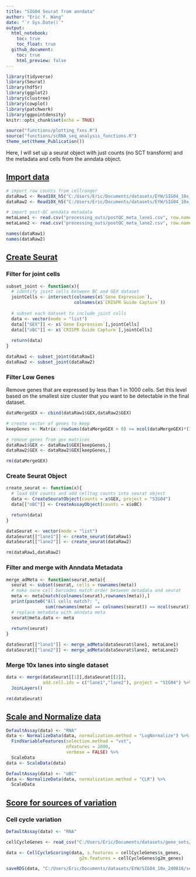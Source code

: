 ```yaml
---
title: "SIG04 Seurat from anndata"
author: "Eric Y. Wang"
date: "`r Sys.Date()`"
output:
  html_notebook:
    toc: true
    toc_float: true
  github_document:
    toc: true
    html_preview: false
---
```


```r
library(tidyverse)
library(Seurat)
library(hdf5r)
library(ggplot2)
library(clustree)
library(cowplot)
library(patchwork)
library(ggpointdensity)
knitr::opts_chunk$set(echo = TRUE)
```

```r
source("functions/plotting_fxns.R")
source("functions/scRNA_seq_analysis_functions.R")
theme_set(theme_Publication())
```

Here, I will set up a seurat object with just counts (no SCT transform) and the metadata and cells from the anndata object. 

## [Import data]{.underline}

```r
# import raw counts from cellranger
dataRaw1 <- Read10X_h5("C:/Users/Eric/Documents/datasets/EYW/SIG04_10x_240816/cellranger_outs/SIG04_lane1_merge_GEX_oBC/filtered_feature_bc_matrix.h5")
dataRaw2 <- Read10X_h5("C:/Users/Eric/Documents/datasets/EYW/SIG04_10x_240816/cellranger_outs/SIG04_lane2_merge_GEX_oBC/filtered_feature_bc_matrix.h5")

# import post-QC anndata metadata
metaLane1 <- read.csv("processing_outs/postQC_meta_lane1.csv", row.names = "cell_barcode")
metaLane2 <- read.csv("processing_outs/postQC_meta_lane2.csv", row.names = "cell_barcode")

names(dataRaw1)
names(dataRaw2)
```

## [Create Seurat]{.underline}

### Filter for joint cells

```r
subset_joint <- function(x){
  # identify joint cells between BC and GEX dataset
  jointCells <- intersect(colnames(x$`Gene Expression`),
                          colnames(x$`CRISPR Guide Capture`))
  
  # subset each dataset to include joint cells
  data <- vector(mode = "list")
  data[["GEX"]] <- x$`Gene Expression`[,jointCells]
  data[["oBC"]] <- x$`CRISPR Guide Capture`[,jointCells]
  
  return(data)
}

dataRaw1 <- subset_joint(dataRaw1)
dataRaw2 <- subset_joint(dataRaw2)
```

### Filter Low Genes

Remove genes that are expressed by less than 1 in 1000 cells. Set this level based on the smallest size cluster that you want to be
detectable in the final dataset.

```r
dataMergeGEX <- cbind(dataRaw1$GEX,dataRaw2$GEX)

# create vector of genes to keep
keepGenes <- Matrix::rowSums(dataMergeGEX > 0) >= ncol(dataMergeGEX)*(1/1000)

# remove genes from gex matrices
dataRaw1$GEX <- dataRaw1$GEX[keepGenes,]
dataRaw2$GEX <- dataRaw2$GEX[keepGenes,]

rm(dataMergeGEX)
```

### Create Seurat Object

```r
create_seurat <- function(x){
  # load GEX counts and add celltag counts into seurat object
  data <- CreateSeuratObject(counts = x$GEX, project = "SIG04")
  data[["oBC"]] <- CreateAssayObject(counts = x$oBC)

  return(data)
}

dataSeurat <- vector(mode = "list")
dataSeurat[["lane1"]] <- create_seurat(dataRaw1)
dataSeurat[["lane2"]] <- create_seurat(dataRaw2)

rm(dataRaw1,dataRaw2)
```

### Filter and merge with Anndata Metadata

```r
merge_adMeta <- function(seurat,meta){
  seurat <- subset(seurat, cells = rownames(meta))
  # make sure cell barcodes match order between metadata and seurat
  meta <- meta[match(colnames(seurat),rownames(meta)),]
  print(paste0("All cells match?: ",
               sum(rownames(meta) == colnames(seurat)) == ncol(seurat)))
  # replace metadata with anndata meta
  seurat@meta.data <- meta
  
  return(seurat)
}

dataSeurat[["lane1"]] <- merge_adMeta(dataSeurat$lane1, metaLane1)
dataSeurat[["lane2"]] <- merge_adMeta(dataSeurat$lane2, metaLane2)
```

### Merge 10x lanes into single dataset

```r
data <- merge(dataSeurat[[1]],dataSeurat[[2]],
              add.cell.ids = c("lane1","lane2"), project = "SIG04") %>%
  JoinLayers()

rm(dataSeurat)
```

## [Scale and Normalize data]{.underline}

```r
DefaultAssay(data) <- "RNA"
data <- NormalizeData(data, normalization.method = "LogNormalize") %>%
  FindVariableFeatures(selection.method = "vst",
                       nfeatures = 2000, 
                       verbose = FALSE) %>%
  ScaleData
data <- ScaleData(data)

DefaultAssay(data) <- "oBC"
data <- NormalizeData(data, normalization.method = "CLR") %>%
  ScaleData
```

## [Score for sources of variation]{.underline}

### Cell cycle variation
```r
DefaultAssay(data) <- "RNA"

cellCycleGenes <- read_csv("C:/Users/Eric/Documents/datasets/gene_sets/cell_cycle_genes_seurat_mouse.csv")

data <- CellCycleScoring(data, s.features = cellCycleGenes$s_genes,
                            g2m.features = cellCycleGenes$g2m_genes)
```

```r
saveRDS(data, "C:/Users/Eric/Documents/datasets/EYW/SIG04_10x_240816/seurat_outs/SIG04_postQC_seurat_all.rds")
```
